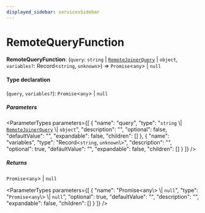 ```yaml
---
displayed_sidebar: servicesSidebar
---
```



# RemoteQueryFunction

 **RemoteQueryFunction**: (`query`: `string` \| [`RemoteJoinerQuery`](../interfaces/RemoteJoinerQuery.mdx) \| `object`, `variables?`: Record<`string`, `unknown`\>) => `Promise`<`any`\> \| ``null``

#### Type declaration

(`query`, `variables?`): `Promise`<`any`\> \| ``null``

##### Parameters

<ParameterTypes parameters={[
  {
    "name": "query",
    "type": "`string` \\| [`RemoteJoinerQuery`](../interfaces/RemoteJoinerQuery.mdx) \\| `object`",
    "description": "",
    "optional": false,
    "defaultValue": "",
    "expandable": false,
    "children": []
  },
  {
    "name": "variables",
    "type": "Record<`string`, `unknown`\\>",
    "description": "",
    "optional": true,
    "defaultValue": "",
    "expandable": false,
    "children": []
  }
]} />

##### Returns

`Promise`<`any`\> \| ``null``

<ParameterTypes parameters={[
  {
    "name": "Promise<any\\> \\| ``null``",
    "type": "`Promise`<`any`\\> \\| ``null``",
    "optional": true,
    "defaultValue": "",
    "description": "",
    "expandable": false,
    "children": []
  }
]} />

